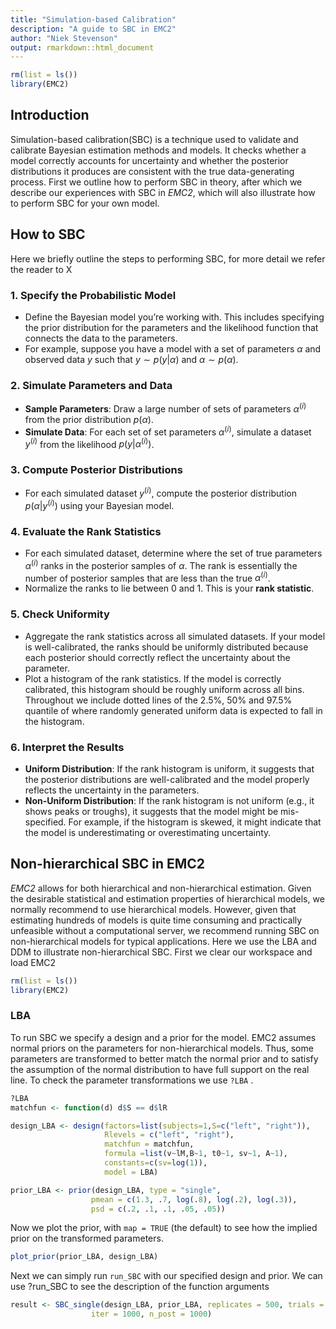 ```yaml
---
title: "Simulation-based Calibration"
description: "A guide to SBC in EMC2"
author: "Niek Stevenson"
output: rmarkdown::html_document
---
```


```r
rm(list = ls())
library(EMC2)

```

## Introduction

Simulation-based calibration(SBC) is a technique used to validate and calibrate Bayesian estimation methods and models. It checks whether a model correctly accounts for uncertainty and whether the posterior distributions it produces are consistent with the true data-generating process. First we outline how to perform SBC in theory, after which we describe our experiences with SBC in *EMC2*, which will also illustrate how to perform SBC for your own model.

## How to SBC

Here we briefly outline the steps to performing SBC, for more detail we refer the reader to X

### 1. Specify the Probabilistic Model

-   Define the Bayesian model you're working with. This includes specifying the prior distribution for the parameters and the likelihood function that connects the data to the parameters.
-   For example, suppose you have a model with a set of parameters $\alpha$ and observed data $y$ such that $y \sim p(y|\alpha)$ and $\alpha \sim p(\alpha)$.

### 2. Simulate Parameters and Data

-   **Sample Parameters**: Draw a large number of sets of parameters $\alpha^{(i)}$ from the prior distribution $p(\alpha)$.
-   **Simulate Data**: For each set of set parameters $\alpha^{(i)}$, simulate a dataset $y^{(i)}$ from the likelihood $p(y|\alpha^{(i)})$.

### 3. Compute Posterior Distributions

-   For each simulated dataset $y^{(i)}$, compute the posterior distribution $p(\alpha | y^{(i)})$ using your Bayesian model.

### 4. Evaluate the Rank Statistics

-   For each simulated dataset, determine where the set of true parameters $\alpha^{(i)}$ ranks in the posterior samples of $\alpha$. The rank is essentially the number of posterior samples that are less than the true $\alpha^{(i)}$.
-   Normalize the ranks to lie between 0 and 1. This is your **rank statistic**.

### 5. Check Uniformity

-   Aggregate the rank statistics across all simulated datasets. If your model is well-calibrated, the ranks should be uniformly distributed because each posterior should correctly reflect the uncertainty about the parameter.
-   Plot a histogram of the rank statistics. If the model is correctly calibrated, this histogram should be roughly uniform across all bins. Throughout we include dotted lines of the 2.5%, 50% and 97.5% quantile of where randomly generated uniform data is expected to fall in the histogram.

### 6. Interpret the Results

-   **Uniform Distribution**: If the rank histogram is uniform, it suggests that the posterior distributions are well-calibrated and the model properly reflects the uncertainty in the parameters.
-   **Non-Uniform Distribution**: If the rank histogram is not uniform (e.g., it shows peaks or troughs), it suggests that the model might be mis-specified. For example, if the histogram is skewed, it might indicate that the model is underestimating or overestimating uncertainty.

## Non-hierarchical SBC in EMC2

*EMC2* allows for both hierarchical and non-hierarchical estimation. Given the desirable statistical and estimation properties of hierarchical models, we normally recommend to use hierarchical models. However, given that estimating hundreds of models is quite time consuming and practically unfeasible without a computational server, we recommend running SBC on non-hierarchical models for typical applications. Here we use the LBA and DDM to illustrate non-hierarchical SBC. First we clear our workspace and load EMC2

```r
rm(list = ls())
library(EMC2) 
```


### LBA

To run SBC we specify a design and a prior for the model. EMC2 assumes normal priors on the parameters for non-hierarchical models. Thus, some parameters are transformed to better match the normal prior and to satisfy the assumption of the normal distribution to have full support on the real line. To check the parameter transformations we use `?LBA` .


```r
?LBA
matchfun <- function(d) d$S == d$lR

design_LBA <- design(factors=list(subjects=1,S=c("left", "right")),
                     Rlevels = c("left", "right"),
                     matchfun = matchfun,
                     formula =list(v~lM,B~1, t0~1, sv~1, A~1),
                     constants=c(sv=log(1)),
                     model = LBA)

prior_LBA <- prior(design_LBA, type = "single",
                  pmean = c(1.3, .7, log(.8), log(.2), log(.3)),
                  psd = c(.2, .1, .1, .05, .05))
```

Now we plot the prior, with `map = TRUE` (the default) to see how the implied prior on the transformed parameters.
```r
plot_prior(prior_LBA, design_LBA)
```

Next we can simply run `run_SBC` with our specified design and prior.
We can use ?run_SBC to see the description of the function arguments
```r
result <- SBC_single(design_LBA, prior_LBA, replicates = 500, trials = 100, plot_data = F,
                  iter = 1000, n_post = 1000)
```
